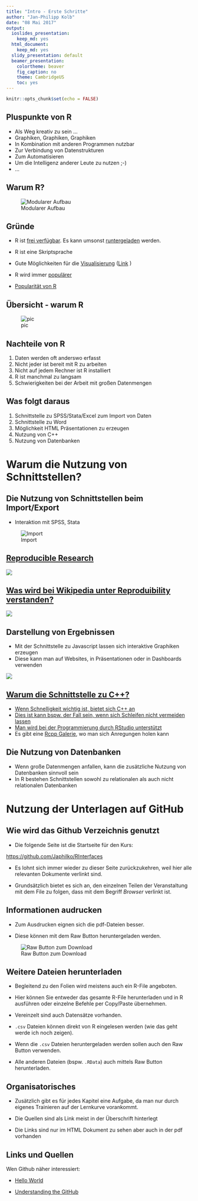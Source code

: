 ```yaml
---
title: "Intro - Erste Schritte"
author: "Jan-Philipp Kolb"
date: "08 Mai 2017"
output:
  ioslides_presentation: 
    keep_md: yes
  html_document:
    keep_md: yes
  slidy_presentation: default
  beamer_presentation:
    colortheme: beaver
    fig_caption: no
    theme: CambridgeUS
    toc: yes
---
```


```r
knitr::opts_chunk$set(echo = FALSE)
```


## Pluspunkte von R

- Als Weg kreativ zu sein ...
- Graphiken, Graphiken, Graphiken
- In Kombination mit anderen Programmen nutzbar
- Zur Verbindung von Datenstrukturen
- Zum Automatisieren
- Um die Intelligenz anderer Leute zu nutzen ;-)
- ...


## Warum R?

![Modularer Aufbau](figure/ModularerAufbau.PNG)


## Gründe

- R ist [frei verfügbar](http://www.inside-r.org/why-use-r). Es kann umsonst [runtergeladen](http://mirrors.softliste.de/cran/) werden.

- R ist eine Skriptsprache 
- Gute Möglichkeiten für die [Visualisierung](http://research.stowers-institute.org/efg/R/) ([Link](http://www.sr.bham.ac.uk/~ajrs/R/r-gallery.html) )

- R wird immer [populärer](https://twitter.com/josiahjdavis/status/559778930476220418)

- [Popularität von R](http://blog.revolutionanalytics.com/popularity/)

## Übersicht - warum R

![pic](http://d287f0h5fel5hu.cloudfront.net/blog/wp-content/uploads/2013/06/bar-learn-r-img11.png)



## Nachteile von R

1. Daten werden oft anderswo erfasst
2. Nicht jeder ist bereit mit R zu arbeiten 
3. Nicht auf jedem Rechner ist R installiert
4. R ist manchmal zu langsam
5. Schwierigkeiten bei der Arbeit mit großen Datenmengen

## Was folgt daraus

1. Schnittstelle zu SPSS/Stata/Excel zum Import von Daten
2. Schnittstelle zu Word
3. Möglichkeit HTML Präsentationen zu erzeugen
4. Nutzung von C++
5. Nutzung von Datenbanken

# Warum die Nutzung von Schnittstellen?

## Die Nutzung von Schnittstellen beim Import/Export

- Interaktion mit SPSS, Stata

![Import](figure/Import.PNG)

## [Reproducible Research](http://www.statsmakemecry.com/smmctheblog/the-time-for-reproducible-research-is-now)

![](figure/MiracleOccursImage.png)

## [Was wird bei Wikipedia unter Reproduibility verstanden?](https://en.wikipedia.org/wiki/Reproducibility)

![](figure/Spectrum_of_reproducible_research.png)


## Darstellung von Ergebnissen

- Mit der Schnittstelle zu Javascript lassen sich interaktive Graphiken erzeugen
- Diese kann man auf Websites, in Präsentationen oder in Dashboards verwenden


![](figure/visNetwork.jpg)


## [Warum die Schnittstelle zu C++?](http://dirk.eddelbuettel.com/papers/rcpp_workshop_introduction_user2012.pdf)

- [Wenn Schnelligkeit wichtig ist, bietet sich C++ an](http://www.stat.berkeley.edu/scf/paciorek-cppWorkshop.pdf)
- [Dies ist kann bspw. der Fall sein, wenn sich Schleifen nicht vermeiden lassen](https://www.r-bloggers.com/calling-c-from-r-using-rcpp/)
- [Man wird bei der Programmierung durch RStudio unterstützt](https://support.rstudio.com/hc/en-us/articles/200486088-Using-Rcpp-with-RStudio)
- Es gibt eine [Rcpp Galerie](http://gallery.rcpp.org/), wo man sich Anregungen holen kann

## Die Nutzung von Datenbanken

- Wenn große Datenmengen anfallen, kann die zusätzliche Nutzung von Datenbanken sinnvoll sein
- In R bestehen Schnittstellen sowohl zu relationalen als auch nicht relationalen Datenbanken

# Nutzung der Unterlagen auf GitHub

## Wie wird das Github Verzeichnis genutzt

-   Die folgende Seite ist die Startseite für den Kurs:

<https://github.com/Japhilko/RInterfaces>

- Es lohnt sich immer wieder zu dieser Seite zurückzukehren, weil hier alle relevanten Dokumente verlinkt sind.

- Grundsätzlich bietet es sich an, den einzelnen Teilen der Veranstaltung mit dem File zu folgen, dass mit dem Begriff _Browser_ verlinkt ist.

## Informationen audrucken

-   Zum Ausdrucken eignen sich die pdf-Dateien besser. 

-   Diese können mit dem Raw Button heruntergeladen werden. 

![Raw Button zum Download](https://raw.githubusercontent.com/Japhilko/GeoData/master/2016/slides/figure/GithubDownload.bmp)

## Weitere Dateien herunterladen

- Begleitend zu den Folien wird meistens auch ein R-File angeboten. 

- Hier können Sie entweder das gesamte R-File herunterladen und in R ausführen oder einzelne Befehle per Copy/Paste übernehmen.

- Vereinzelt sind auch Datensätze vorhanden. 

- `.csv` Dateien können direkt von R eingelesen werden (wie das geht werde ich noch zeigen).

- Wenn die `.csv` Dateien heruntergeladen werden sollen auch den Raw Button verwenden.

- Alle anderen Dateien (bspw. `.RData`) auch mittels Raw Button herunterladen.

## Organisatorisches


- Zusätzlich gibt es für jedes Kapitel eine Aufgabe, da man nur durch eigenes Trainieren auf der Lernkurve vorankommt.

- Die Quellen sind als Link meist in der Überschrift hinterlegt
- Die Links sind nur im HTML Dokument zu sehen aber auch in der pdf vorhanden

## Links und Quellen


Wen Github näher interessiert:

- [Hello World](https://guides.github.com/activities/hello-world/)

- [Understanding the GitHub](https://guides.github.com/introduction/flow/)
